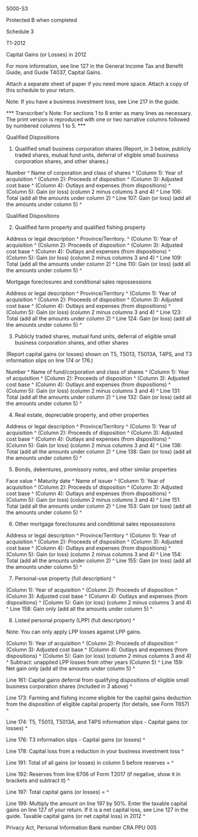 ﻿5000-S3 
 
Protected B when completed 
 
Schedule 3 
 
T1-2012 
 
Capital Gains (or Losses) in 2012 
 
For more information, see line 127 in the General Income Tax and Benefit 
Guide, and Guide T4037, Capital Gains. 
 
Attach a separate sheet of paper if you need more space. Attach a copy of 
this schedule to your return. 
 
Note: If you have a business investment loss, see Line 217 in the guide. 
 
*** Transcriber's Note: For sections 1 to 8 enter as many lines as necessary. 
The print version is reproduced with one or two narrative columns followed by 
numbered columns 1 to 5. *** 
 
Qualified Dispositions 
 
1. Qualified small business corporation shares 
(Report, in 3 below, publicly traded shares, mutual fund units, deferral of 
eligible small business corporation shares, and other shares.) 
 
Number ^
Name of corporation and class of shares ^
(Column 1): Year of acquisition ^
(Column 2): Proceeds of disposition ^
(Column 3): Adjusted cost base ^
(Column 4): Outlays and expenses (from dispositions) ^
(Column 5): Gain (or loss) (column 2 minus columns 3 and 4) ^
Line 106: Total (add all the amounts under column 2) ^
Line 107: Gain (or loss) (add all the amounts under column 5) ^
 
Qualified Dispositions 
 
2. Qualified farm property and qualified fishing property 
 
Address or legal description ^
Province/Territory. ^
(Column 1): Year of acquisition ^
(Column 2): Proceeds of disposition ^
(Column 3): Adjusted cost base ^
(Column 4): Outlays and expenses (from dispositions) ^
(Column 5): Gain (or loss) (column 2 minus columns 3 and 4) ^
Line 109: Total (add all the amounts under column 2) ^
Line 110: Gain (or loss) (add all the amounts under column 5) ^
 
Mortgage foreclosures and conditional sales repossessions
 
Address or legal description ^
Province/Territory ^
(Column 1): Year of acquisition ^
(Column 2): Proceeds of disposition ^
(Column 3): Adjusted cost base ^
(Column 4): Outlays and expenses (from dispositions) ^
(Column 5): Gain (or loss) (column 2 minus columns 3 and 4) ^
Line 123: Total (add all the amounts under column 2) ^
Line 124: Gain (or loss) (add all the amounts under column 5) ^
 
3. Publicly traded shares, mutual fund units, deferral of eligible small 
business corporation shares, and other shares 
 
(Report capital gains (or losses) shown on T5, T5013, T5013A, T4PS, and T3 
information slips on line 174 or 176.) 
 
Number ^
Name of fund/corporation and class of shares ^
(Column 1): Year of acquisition ^
(Column 2): Proceeds of disposition ^
(Column 3): Adjusted cost base ^
(Column 4): Outlays and expenses (from dispositions) ^
(Column 5): Gain (or loss) (column 2 minus columns 3 and 4) ^
Line 131: Total (add all the amounts under column 2) ^
Line 132: Gain (or loss) (add all the amounts under column 5) ^
 
4. Real estate, depreciable property, and other properties 
 
Address or legal description ^
Province/Territory ^
(Column 1): Year of acquisition ^
(Column 2): Proceeds of disposition ^
(Column 3): Adjusted cost base ^
(Column 4): Outlays and expenses (from dispositions) ^
(Column 5): Gain (or loss) (column 2 minus columns 3 and 4) ^
Line 136: Total (add all the amounts under column 2) ^
Line 138: Gain (or loss) (add all the amounts under column 5) ^
 
5. Bonds, debentures, promissory notes, and other similar properties
 
Face value ^
Maturity date ^
Name of issuer ^
(Column 1): Year of acquisition ^
(Column 2): Proceeds of disposition ^
(Column 3): Adjusted cost base ^
(Column 4): Outlays and expenses (from dispositions) ^
(Column 5): Gain (or loss) (column 2 minus columns 3 and 4) ^
Line 151: Total (add all the amounts under column 2) ^
Line 153: Gain (or loss) (add all the amounts under column 5) ^
 
6. Other mortgage foreclosures and conditional sales repossessions 
 
Address or legal description ^
Province/Territory ^
(Column 1): Year of acquisition ^
(Column 2): Proceeds of disposition ^
(Column 3): Adjusted cost base ^
(Column 4): Outlays and expenses (from dispositions) ^
(Column 5): Gain (or loss) (column 2 minus columns 3 and 4) ^
Line 154: Total (add all the amounts under column 2) ^
Line 155: Gain (or loss) (add all the amounts under column 5) ^
 
7. Personal-use property (full description) ^
 
(Column 1): Year of acquisition ^
(Column 2): Proceeds of disposition ^
(Column 3): Adjusted cost base ^
(Column 4): Outlays and expenses (from dispositions) ^
(Column 5): Gain (or loss) (column 2 minus columns 3 and 4) ^
Line 158: Gain only (add all the amounts under column 5) ^
 
8. Listed personal property (LPP) (full description) ^
 
Note: You can only apply LPP losses against LPP gains. 
 
(Column 1): Year of acquisition ^
(Column 2): Proceeds of disposition ^
(Column 3): Adjusted cost base ^
(Column 4): Outlays and expenses (from dispositions) ^
(Column 5): Gain (or loss) (column 2 minus columns 3 and 4) ^
Subtract: unapplied LPP losses from other years (Column 5) ^
Line 159: Net gain only (add all the amounts under column 5) ^
 
Line 161: Capital gains deferral from qualifying dispositions of eligible 
small business corporation shares (included in 3 above) ^
 
Line 173: Farming and fishing income eligible for the capital gains deduction 
from the disposition of eligible capital property (for details, see Form 
T657) ^

Line 174: T5, T5013, T5013A, and T4PS information slips - Capital gains (or 
losses) ^
 
Line 176: T3 information slips - Capital gains (or losses) ^
 
Line 178: Capital loss from a reduction in your business investment loss ^
 
Line 191: Total of all gains (or losses) in column 5 before reserves = ^
 
Line 192: Reserves from line 6706 of Form T2017 (if negative, show it in 
brackets and subtract it) ^
 
Line 197: Total capital gains (or losses) = ^
 
Line 199: Multiply the amount on line 197 by 50%. Enter the taxable capital 
gains on line 127 of your return. If it is a net capital loss, see Line 127 
in the guide. Taxable capital gains (or net capital loss) in 2012 ^
 
Privacy Act, Personal Information Bank number CRA PPU 005
